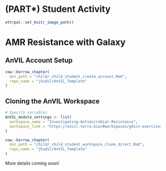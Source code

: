 # (PART\*) Student Activity {-}

```r
ottrpal::set_knitr_image_path()
```

# AMR Resistance with Galaxy

## AnVIL Account Setup
 
:::: {.borrowed_chunk}
```r
cow::borrow_chapter(
  doc_path = "child/_child_student_create_account.Rmd",
  repo_name = "jhudsl/AnVIL_Template"
)
```
::::

## Cloning the AnVIL Workspace

:::: {.borrowed_chunk}
```r
# Specify variables
AnVIL_module_settings <- list(
  workspace_name = "Investigating-Antimicrobial-Resistance",
  workspace_link = "https://anvil.terra.bio/#workspaces/gdscn-exercises/Investigating-Antimicrobial-Resistance"
)

cow::borrow_chapter(
  doc_path = "child/_child_student_workspace_clone_direct.Rmd",
  repo_name = "jhudsl/AnVIL_Template"
)
```
::::

More details coming soon!


